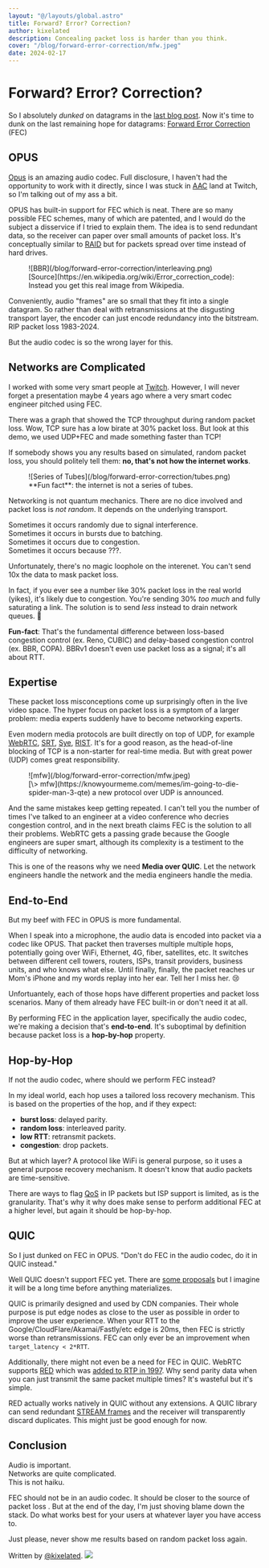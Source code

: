 ```yaml
---
layout: "@/layouts/global.astro"
title: Forward? Error? Correction?
author: kixelated
description: Concealing packet loss is harder than you think.
cover: "/blog/forward-error-correction/mfw.jpeg"
date: 2024-02-17
---
```


# Forward? Error? Correction?
So I absolutely *dunked* on datagrams in the [last blog post](/blog/never-use-datagrams).
Now it's time to dunk on the last remaining hope for datagrams: [Forward Error Correction](https://www.techtarget.com/searchmobilecomputing/definition/forward-error-correction) (FEC)

## OPUS
[Opus](https://opus-codec.org/) is an amazing audio codec.
Full disclosure, I haven't had the opportunity to work with it directly, since I was stuck in [AAC](https://en.wikipedia.org/wiki/Advanced_Audio_Coding) land at Twitch, so I'm talking out of my ass a bit.

OPUS has built-in support for FEC which is neat.
There are so many possible FEC schemes, many of which are patented, and I would do the subject a disservice if I tried to explain them.
The idea is to send redundant data, so the receiver can paper over small amounts of packet loss.
It's conceptually similar to [RAID](https://en.wikipedia.org/wiki/RAID) but for packets spread over time instead of hard drives.

<figure>
	![BBR](/blog/forward-error-correction/interleaving.png)
	<figcaption>
		[Source](https://en.wikipedia.org/wiki/Error_correction_code):
		Instead you get this real image from Wikipedia.
	</figcaption>
</figure>

Conveniently, audio "frames" are so small that they fit into a single datagram.
So rather than deal with retransmissions at the disgusting transport layer, the encoder can just encode redundancy into the bitstream.
RIP packet loss 1983-2024.

But the audio codec is so the wrong layer for this.

## Networks are Complicated
I worked with some very smart people at [Twitch](https://www.twitch.tv/).
However, I will never forget a presentation maybe 4 years ago where a very smart codec engineer pitched using FEC.

There was a graph that showed the TCP throughput during random packet loss.
Wow, TCP sure has a low birate at 30% packet loss.
But look at this demo, we used UDP+FEC and made something faster than TCP!

If somebody shows you any results based on simulated, random packet loss, you should politely tell them: **no, that's not how the internet works**.

<figure>
	![Series of Tubes](/blog/forward-error-correction/tubes.png)
	<figcaption>
		**Fun fact**: the internet is not a series of tubes.
	</figcaption>
</figure>

Networking is not quantum mechanics.
There are no dice involved and packet loss is *not random*.
It depends on the underlying transport.

Sometimes it occurs randomly due to signal interference. <br />
Sometimes it occurs in bursts due to batching. <br />
Sometimes it occurs due to congestion. <br />
Sometimes it occurs because ???.

Unfortunately, there's no magic loophole on the interenet.
You can't send 10x the data to mask packet loss.

In fact, if you ever see a number like 30% packet loss in the real world (yikes), it's likely due to congestion.
You're sending 30% *too much* and fully saturating a link.
The solution is to send *less* instead to drain network queues. 🤯

**Fun-fact**: That's the fundamental difference between loss-based congestion control (ex. Reno, CUBIC) and delay-based congestion control (ex. BBR, COPA).
BBRv1 doesn't even use packet loss as a signal; it's all about RTT.

## Expertise
These packet loss misconceptions come up surprisingly often in the live video space.
The hyper focus on packet loss is a symptom of a larger problem: media experts suddenly have to become networking experts.

Even modern media protocols are built directly on top of UDP, for example [WebRTC](https://webrtc.org/), [SRT](https://www.haivision.com/products/srt-secure-reliable-transport/), [Sye](https://nscreenmedia.com/amazon-buys-sye/), [RIST](https://www.rist.tv/).
It's for a good reason, as the head-of-line blocking of TCP is a non-starter for real-time media.
But with great power (UDP) comes great responsibility.

<figure>
	![mfw](/blog/forward-error-correction/mfw.jpeg)
	<figcaption>
		[\> mfw](https://knowyourmeme.com/memes/im-going-to-die-spider-man-3-qte) a new protocol over UDP is announced.
	</figcaption>
</figure>

And the same mistakes keep getting repeated.
I can't tell you the number of times I've talked to an engineer at a video conference who decries congestion control, and in the next breath claims FEC is the solution to all their problems.
WebRTC gets a passing grade because the Google engineers are super smart, although its complexity is a testiment to the difficulty of networking.

This is one of the reasons why we need **Media over QUIC**.
Let the network engineers handle the network and the media engineers handle the media.

## End-to-End
But my beef with FEC in OPUS is more fundamental.

When I speak into a microphone, the audio data is encoded into packet via a codec like OPUS.
That packet then traverses multiple multiple hops, potentially going over WiFi, Ethernet, 4G, fiber, satellites, etc.
It switches between different cell towers, routers, ISPs, transit providers, business units, and who knows what else.
Until finally, finally, the packet reaches ur Mom's iPhone and my words replay into her ear.
Tell her I miss her. 😢

Unfortuantely, each of those hops have different properties and packet loss scenarios.
Many of them already have FEC built-in or don't need it at all.

By performing FEC in the application layer, specifically the audio codec, we're making a decision that's **end-to-end**.
It's suboptimal by definition because packet loss is a **hop-by-hop** property.

## Hop-by-Hop
If not the audio codec, where should we perform FEC instead?

In my ideal world, each hop uses a tailored loss recovery mechanism.
This is based on the properties of the hop, and if they expect:
- **burst loss**: delayed parity.
- **random loss**: interleaved parity.
- **low RTT**: retransmit packets.
- **congestion**: drop packets.

But at which layer?
A protocol like WiFi is general purpose, so it uses a general purpose recovery mechanism.
It doesn't know that audio packets are time-sensitive.

There are ways to flag [QoS](https://en.wikipedia.org/wiki/Quality_of_service) in IP packets but ISP support is limited, as is the granularity.
That's why it why does make sense to perform additional FEC at a higher level, but again it should be hop-by-hop.

## QUIC
So I just dunked on FEC in OPUS.
"Don't do FEC in the audio codec, do it in QUIC instead."

Well QUIC doesn't support FEC yet.
There are [some proposals](https://www.ietf.org/archive/id/draft-michel-quic-fec-01.html) but I imagine it will be a long time before anything materializes.

QUIC is primarily designed and used by CDN companies.
Their whole purpose is put edge nodes as close to the user as possible in order to improve the user experience.
When your RTT to the Google/CloudFlare/Akamai/Fastly/etc edge is 20ms, then FEC is strictly worse than retransmissions.
FEC can only ever be an improvement when `target_latency < 2*RTT`.

Additionally, there might not even be a need for FEC in QUIC.
WebRTC supports [RED](https://webrtchacks.com/red-improving-audio-quality-with-redundancy/) which was [added to RTP in 1997](https://datatracker.ietf.org/doc/html/rfc2198).
Why send parity data when you can just transmit the same packet multiple times?
It's wasteful but it's simple.

RED actually works natively in QUIC without any extensions.
A QUIC library can send redundant [STREAM frames](https://www.rfc-editor.org/rfc/rfc9000.html#name-stream-frames) and the receiver will transparently discard duplicates.
This might just be good enough for now.

## Conclusion
Audio is important. <br />
Networks are quite complicated.<br />
This is not haiku.

FEC should not be in an audio codec.
It should be closer to the source of packet loss .
But at the end of the day, I'm just shoving blame down the stack.
Do what works best for your users at whatever layer you have access to.

Just please, never show me results based on random packet loss again.

Written by [@kixelated](https://github.com/kixelated).
<img src="/blog/kixelCat.png" class="inline w-16" />
